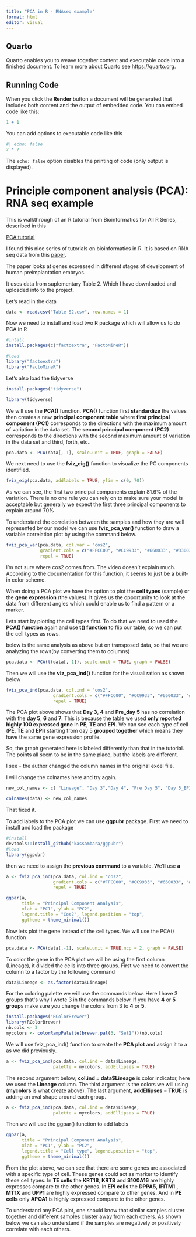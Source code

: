 ```yaml
---
title: "PCA in R - RNAseq example"
format: html
editor: visual
---
```


## Quarto

Quarto enables you to weave together content and executable code into a finished document. To learn more about Quarto see <https://quarto.org>.

## Running Code

When you click the **Render** button a document will be generated that includes both content and the output of embedded code. You can embed code like this:

```r
1 + 1
```

You can add options to executable code like this

```r
#| echo: false
2 * 2
```

The `echo: false` option disables the printing of code (only output is displayed).

# Principle component analysis (PCA): RNA seq example

This is walkthrough of an R tutorial from Bioinformatics for All R Series, described in this

[PCA tutorial](https://bioinfo4all.wordpress.com/2021/01/31/tutorial-6-how-to-do-principal-component-analysis-pca-in-r/)

I found this nice series of tutorials on bioinformatics in R. It is based on RNA seq data from this [paper](https://www.cell.com/cell/fulltext/S0092-8674(16)30280-X?_returnURL=https%3A%2F%2Flinkinghub.elsevier.com%2Fretrieve%2Fpii%2FS009286741630280X%3Fshowall%3Dtrue).

The paper looks at genes expressed in different stages of development of human preimplantation embryos.

It uses data from suplementary Table 2. Which I have downloaded and uploaded into to the project.

Let's read in the data

```r

data <- read.csv("Table S2.csv", row.names = 1)
```

Now we need to install and load two R package which will allow us to do PCA in R

```r
#intall
install.packages(c("factoextra", "FactoMineR"))

#load
library("factoextra")
library("FactoMineR")
```

Let's also load the tidyverse

```r
install.packages("tidyverse")
```

```r
library(tidyverse)
```

We will use the **PCA()** function. **PCA()** function first **standardize** the values then creates a new **principal component table** where **first principal component** **(PC1)** corresponds to the directions with the maximum amount of variation in the data set. The **second principal component (PC2)** corresponds to the directions with the second maximum amount of variation in the data set and third, forth, etc..

```r
pca.data <- PCA(data[,-1], scale.unit = TRUE, graph = FALSE)
```

We next need to use the **fviz_eig()** function to visualize the PC components identified.

```r
fviz_eig(pca.data, addlabels = TRUE, ylim = c(0, 70))
```

As we can see, the first two principal components explain 81.6% of the variation. There is no one rule you can rely on to make sure your model is acceptable but generally we expect the first three principal components to explain around 70%

To understand the correlation between the samples and how they are well represented by our model we can use **fviz_pca_var()** function to draw a variable correlation plot by using the command below.

```r

fviz_pca_var(pca.data, col.var = "cos2",
             gradient.cols = c("#FFCC00", "#CC9933", "#660033", "#330033"),
             repel = TRUE) 
```

I'm not sure where cos2 comes from. The video doesn't explain much. According to the documentation for this function, it seems to just be a built-in color scheme.

When doing a PCA plot we have the option to plot the **cell types** (sample) or the **gene expression** (the values). It gives us the opportunity to look at the data from different angles which could enable us to find a pattern or a marker.

Lets start by plotting the cell types first. To do that we need to used the **PCA() function** again and use **t() function** to flip our table, so we can put the cell types as rows.

below is the same analysis as above but on transposed data, so that we are analyzing the rows(by converting them to columns)

```r
pca.data <- PCA(t(data[,-1]), scale.unit = TRUE, graph = FALSE)
```

Then we will use the **viz_pca_ind()** function for the visualization as shown below

```r
fviz_pca_ind(pca.data, col.ind = "cos2", 
                  gradient.cols = c("#FFCC00", "#CC9933", "#660033", "#330033"), 
                  repel = TRUE)
```

The PCA plot above shows that **Day 3**, **4** and **Pre_day** **5** has no correlation with the **day 5**, **6** and **7**. This is because the table we used **only reported highly 100 expressed gene** in **PE**, **TE** and **EPI**. We can see each type of cell (**PE**, **TE** and **EPI**) starting from day 5 **grouped together** which means they have the same gene expression profile.

So, the graph generated here is labeled differently than that in the tutorial. The points all seem to be in the same place, but the labels are different.

I see - the author changed the column names in the original excel file.

I will change the colnames here and try again.

```r
new_col_names <- c( "Lineage", "Day 3","Day 4", "Pre Day 5", "Day 5_EPI", "Day 5_PE", "Day 5_TE", "Day 6_EPI", "Day 6_PE", "Day 6_TE", "Day 7_EPI", "Day 7_PE", "Day 7_TE")
```

```r
colnames(data) <- new_col_names
```

That fixed it.

To add labels to the PCA plot we can use **ggpubr** package. First we need to install and load the package

```r
#install
devtools::install_github("kassambara/ggpubr")
#load
library(ggpubr) 
```

then we need to assign the **previous command** to a variable. We'll use **a**

```r
a <- fviz_pca_ind(pca.data, col.ind = "cos2", 
                  gradient.cols = c("#FFCC00", "#CC9933", "#660033", "#330033"), 
                  repel = TRUE)
```

```r
ggpar(a,
      title = "Principal Component Analysis",
      xlab = "PC1", ylab = "PC2",
      legend.title = "Cos2", legend.position = "top",
      ggtheme = theme_minimal())
```

Now lets plot the gene instead of the cell types. We will use the PCA() function

```r
pca.data <- PCA(data[,-1], scale.unit = TRUE,ncp = 2, graph = FALSE)
```

To color the gene in the PCA plot we will be using the first column (Lineage), it divided the cells into three groups. First we need to convert the column to a factor by the following command

```r

data$Lineage <- as.factor(data$Lineage)

```

For the coloring palette we will use the commands below. Here I have 3 groups that\'s why I wrote 3 in the commands below. If you have **4** or **5 group**s make sure you change the colors from 3 to **4** or **5**.

```r
install.packages("RColorBrewer")
library(RColorBrewer)
nb.cols <- 3
mycolors <- colorRampPalette(brewer.pal(3, "Set1"))(nb.cols)
```

We will use fviz_pca_ind() function to create the **PCA plot** and assign it to a as we did previously.

```r
a <- fviz_pca_ind(pca.data, col.ind = data$Lineage,
                  palette = mycolors, addEllipses = TRUE)
```

The second argument below; **col.ind = data\$Lineage** is color indicator, here we used the **Lineage** column. The third argument is the colors we will using (**mycolors** is what create above). The last argument, **addEllipses = TRUE** is adding an oval shape around each group.

```r
a <- fviz_pca_ind(pca.data, col.ind = data$Lineage,
                  palette = mycolors, addEllipses = TRUE)

```

Then we will use the ggpar() function to add labels

```r
ggpar(a,
      title = "Principal Component Analysis",
      xlab = "PC1", ylab = "PC2",
      legend.title = "Cell type", legend.position = "top",
      ggtheme = theme_minimal())
```

From the plot above, we can see that there are some genes are associated with a specific type of cell. These genes could act as marker to identify these cell types. In **TE cells** the **KRT18**, **KRT8** and **S100A16** are highly expresses compare to the other genes. In **EPI cells** the **DPPA5**, **IFITM1** , **MT1X** and **UPP1** are highly expressed compare to other genes. And in **PE cells** only **APOA1** is highly expressed compare to the other genes.

To understand any PCA plot, one should know that similar samples cluster together and different samples cluster away from each others. As shown below we can also understand if the samples are negatively or positively correlate with each others.
